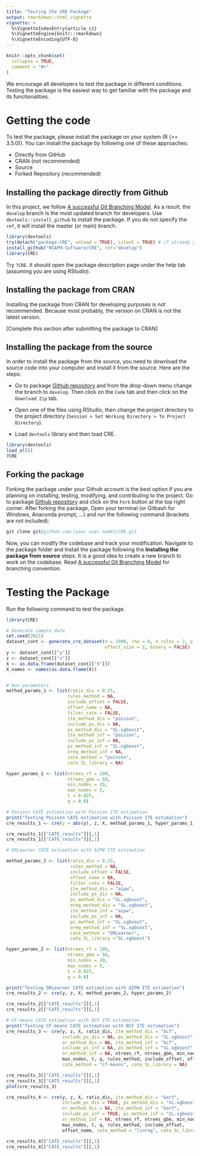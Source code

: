 ```yaml
---
title: "Testing the CRE Package"
output: rmarkdown::html_vignette
vignette: >
  %\VignetteIndexEntry{article_c1}
  %\VignetteEngine{knitr::rmarkdown}
  %\VignetteEncoding{UTF-8}
---
```


```r
knitr::opts_chunk$set(
  collapse = TRUE,
  comment = "#>"
)
```

We encourage all developers to test the package in different conditions. 
Testing the package is the easiest way to get familiar with the package and its 
functionalities.  

# Getting the code


To test the package, please install the package on your
system (R (>= 3.5.0)). You can install the package by following one of these 
approaches:

- Directly from GitHub
- CRAN (not recommended)
- Source 
- Forked Repository (recommended)

## Installing the package directly from Github

In this project, we follow [A successful Git Branching Model](https://nvie.com/posts/a-successful-git-branching-model/).
As a result, the `develop` branch is the most updated branch for developers. Use
`devtools::install_github` to install the package. If you do not specify the `ref`,
it will install the master (or main) branch.  

```r
library(devtools)
try(detach("package:CRE", unload = TRUE), silent = TRUE) # if already you have the package, detach and unload it, to have a new install. 
install_github("NSAPH-Software/CRE", ref="develop")
library(CRE)
```

Try `?CRE`. It should open the package description page under the help tab 
(assuming you are using RStudio).

## Installing the package from CRAN

Installing the package from CRAN for developing purposes is not recommended. 
Because most probably, the version on CRAN is not the latest version. 

[Complete this section after submitting the package to CRAN]

## Installing the package from the source

In order to install the package from the source, you need to download the source 
code into your computer and install it from the source. Here are the steps:

- Go to package [Github repository](https://github.com/NSAPH-Software/CRE) and from the 
drop-down menu change the branch to `develop`. Then click on the `Code` tab and 
then click on the `Download Zip` tab.

- Open one of the files using RStudio, then change the project directory to the 
project directory (`Session > Set Working Directory > To Project Directory`). 

- Load `devtools` library and then load CRE.

```r
library(devtools)
load_all()
?CRE
```

## Forking the package

Forking the package under your Github account is the best option if you are 
planning on installing, testing, modifying, and contributing to the 
project. Go to package [Github repository](https://github.com/NSAPH-Software/CRE) and 
click on the `Fork` button at the top right corner. After forking the package, 
Open your terminal (or Gitbash for Windows, Anaconda prompt, ...) and run the 
following command  (brackets are not included):

```S
git clone git@github.com:[your user name]/CRE.git
```

Now, you can modify the codebase and track your modification. Navigate to the 
package folder and Install the package following the 
**Installing the package from source** steps. It is a good idea 
to create a new branch to work on the codebase. Read 
[A successful Git Branching Model](https://nvie.com/posts/a-successful-git-branching-model/) for 
branching convention.

# Testing the Package

Run the following command to test the package. 

```r

library(CRE)

# Generate sample data
set.seed(2021)
dataset_cont <- generate_cre_dataset(n = 1000, rho = 0, n_rules = 2, p = 10,
                                     effect_size = 2, binary = FALSE)
y <- dataset_cont[["y"]]
z <- dataset_cont[["z"]]
X <- as.data.frame(dataset_cont[["X"]])
X_names <- names(as.data.frame(X))


# Run parameters
method_params_1 <- list(ratio_dis = 0.25,
                       rules_method = NA,
                       include_offset = FALSE,
                       offset_name = NA,
                       filter_cate = FALSE,
                       ite_method_dis = "poisson",
                       include_ps_dis = NA, 
                       ps_method_dis = "SL.xgboost",
                       ite_method_inf = "poisson",
                       include_ps_inf = NA, 
                       ps_method_inf = "SL.xgboost",
                       oreg_method_inf = NA, 
                       cate_method = "poisson", 
                       cate_SL_library = NA)

hyper_params_1 <- list(ntrees_rf = 100,
                       ntrees_gbm = 50,
                       min_nodes = 20,
                       max_nodes = 5,
                       t = 0.025,
                       q = 0.8)

# Poisson CATE estimation with Poisson ITE estimation
print("Testing Poisson CATE estimation with Poisson ITE estimation")
cre_results_1 <- cre(y = abs(y), z, X, method_params_1, hyper_params_1)

cre_results_1[["CATE_results"]][,1]
cre_results_1[["CATE_results"]][,1]
```

```r
# DRLearner CATE estimation with AIPW ITE estimation

method_params_2 <- list(ratio_dis = 0.25,
                        rules_method = NA,
                        include_offset = FALSE,
                        offset_name = NA,
                        filter_cate = FALSE,
                        ite_method_dis = "aipw",
                        include_ps_dis = NA, 
                        ps_method_dis = "SL.xgboost",
                        oreg_method_dis = "SL.xgboost",
                        ite_method_inf = "aipw",
                        include_ps_inf = NA, 
                        ps_method_inf = "SL.xgboost",
                        oreg_method_inf = "SL.xgboost", 
                        cate_method = "DRLearner", 
                        cate_SL_library ="SL.xgboost")

hyper_params_2 <- list(ntrees_rf = 100,
                       ntrees_gbm = 50,
                       min_nodes = 20,
                       max_nodes = 5,
                       t = 0.025,
                       q = 0.8)

print("Testing DRLearner CATE estimation with AIPW ITE estimation")
cre_results_2 <- cre(y, z, X, method_params_2, hyper_params_2)

cre_results_2[["CATE_results"]][,1]
cre_results_2[["CATE_results"]][,1]
```

```r
# CF-means CATE estimation with BCF ITE estimation
print("Testing CF-means CATE estimation with BCF ITE estimation")
cre_results_3 <- cre(y, z, X, ratio_dis, ite_method_dis = "bcf",
                     include_ps_dis = NA, ps_method_dis = "SL.xgboost",
                     or_method_dis = NA, ite_method_inf = "bcf",
                     include_ps_inf = NA, ps_method_inf = "SL.xgboost",
                     or_method_inf = NA, ntrees_rf, ntrees_gbm, min_nodes,
                     max_nodes, t, q, rules_method, include_offset, offset_name,
                     cate_method = "cf-means", cate_SL_library = NA)

cre_results_3[["CATE_results"]][,1]
cre_results_3[["CATE_results"]][,1]
plot(cre_results_3)
```

```r
cre_results_4 <- cre(y, z, X, ratio_dis, ite_method_dis = "bart",
                     include_ps_dis = TRUE, ps_method_dis = "SL.xgboost",
                     or_method_dis = NA, ite_method_inf = "bart",
                     include_ps_inf = TRUE, ps_method_inf = "SL.xgboost",
                     or_method_inf = NA, ntrees_rf, ntrees_gbm, min_nodes,
                     max_nodes, t, q, rules_method, include_offset,
                     offset_name, cate_method = "linreg", cate_SL_library = NA)

cre_results_4[["CATE_results"]][,1]
cre_results_4[["CATE_results"]][,1]
```

